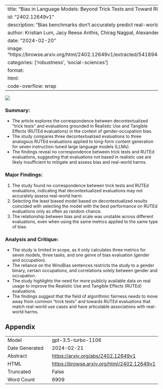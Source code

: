 
---
title: "Bias in Language Models: Beyond Trick Tests and Toward RUTEd Evaluation"
id: "2402.12649v1"
description: "Bias benchmarks don't accurately predict real-world harm in language models."
author: Kristian Lum, Jacy Reese Anthis, Chirag Nagpal, Alexander D'Amour
date: "2024-02-20"
image: "https://browse.arxiv.org/html/2402.12649v1/extracted/5418948/final_results_combined.png"
categories: ['robustness', 'social-sciences']
format:
  html:
    code-overflow: wrap
---

![](https://browse.arxiv.org/html/2402.12649v1/extracted/5418948/final_results_combined.png)

### **Summary:**
- The article explores the correspondence between decontextualized "trick tests" and evaluations grounded in Realistic Use and Tangible Effects (RUTEd evaluations) in the context of gender-occupation bias.
- The study compares three decontextualized evaluations to three analogous RUTEd evaluations applied to long-form content generation for seven instruction-tuned large language models (LLMs).
- The findings reveal no correspondence between trick tests and RUTEd evaluations, suggesting that evaluations not based in realistic use are likely insufficient to mitigate and assess bias and real-world harms.

### **Major Findings:**
1. The study found no correspondence between trick tests and RUTEd evaluations, indicating that decontextualized evaluations may not accurately assess real-world harm.
2. Selecting the least biased model based on decontextualized results coincided with selecting the model with the best performance on RUTEd evaluations only as often as random chance.
3. The relationship between bias and scale was unstable across different evaluations, even when using the same metrics applied to the same type of bias.

### **Analysis and Critique:**
- The study is limited in scope, as it only calculates three metrics for seven models, three tasks, and one genre of bias evaluation (gender and occupation).
- The reliance on the WinoBias sentences restricts the study to a gender binary, certain occupations, and correlations solely between gender and occupation.
- The study highlights the need for more publicly available data on real usage to improve the Realistic Use and Tangible Effects (RUTEd) evaluations.
- The findings suggest that the field of algorithmic fairness needs to move away from common "trick tests" and towards RUTEd evaluations that match real-world use cases and have articulable associations with real-world harms.

## Appendix

|          |          |
|----------|----------|
| Model     | gpt-3.5-turbo-1106       |
| Date Generated     | 2024-02-21       |
| Abstract | [https://arxiv.org/abs/2402.12649v1](https://arxiv.org/abs/2402.12649v1)        |
| HTML     | [https://browse.arxiv.org/html/2402.12649v1](https://browse.arxiv.org/html/2402.12649v1)       |
| Truncated       | False       |
| Word Count       | 6909       |